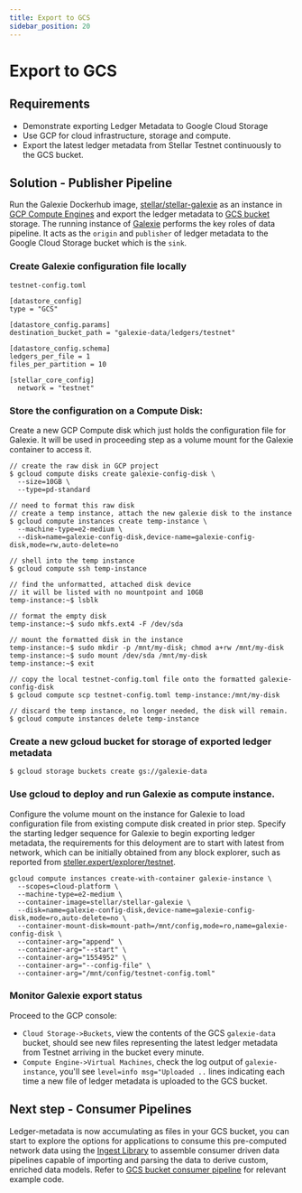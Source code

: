```yaml
---
title: Export to GCS
sidebar_position: 20
---
```


# Export to GCS

## Requirements
- Demonstrate exporting Ledger Metadata to Google Cloud Storage
- Use GCP for cloud infrastructure, storage and compute.
- Export the latest ledger metadata from Stellar Testnet continuously to the GCS bucket.

## Solution - Publisher Pipeline

Run the Galexie Dockerhub image, [stellar/stellar-galexie](https://hub.docker.com/r/stellar/stellar-galexie) as an instance in [GCP Compute Engines](https://cloud.google.com/run/docs/create-jobs) and export the ledger metadata to [GCS bucket](https://cloud.google.com/storage/docs/json_api/v1/buckets) storage. The running instance of [Galexie](/data/galexie/README.mdx) performs the key roles of data pipeline. It acts as the `origin` and `publisher` of ledger metadata to the Google Cloud Storage bucket which is the `sink`.

### Create Galexie configuration file locally

`testnet-config.toml`

<CodeExample>

```
[datastore_config]
type = "GCS"

[datastore_config.params]
destination_bucket_path = "galexie-data/ledgers/testnet"

[datastore_config.schema]
ledgers_per_file = 1
files_per_partition = 10

[stellar_core_config]
  network = "testnet"
```

</CodeExample>

### Store the configuration on a Compute Disk:

Create a new GCP Compute disk which just holds the configuration file for Galexie. It will be used in proceeding step as a volume mount for the Galexie container to access it.

<CodeExample>

```
// create the raw disk in GCP project
$ gcloud compute disks create galexie-config-disk \
  --size=10GB \
  --type=pd-standard

// need to format this raw disk
// create a temp instance, attach the new galexie disk to the instance
$ gcloud compute instances create temp-instance \
  --machine-type=e2-medium \
  --disk=name=galexie-config-disk,device-name=galexie-config-disk,mode=rw,auto-delete=no

// shell into the temp instance
$ gcloud compute ssh temp-instance

// find the unformatted, attached disk device
// it will be listed with no mountpoint and 10GB
temp-instance:~$ lsblk

// format the empty disk
temp-instance:~$ sudo mkfs.ext4 -F /dev/sda

// mount the formatted disk in the instance
temp-instance:~$ sudo mkdir -p /mnt/my-disk; chmod a+rw /mnt/my-disk
temp-instance:~$ sudo mount /dev/sda /mnt/my-disk
temp-instance:~$ exit

// copy the local testnet-config.toml file onto the formatted galexie-config-disk
$ gcloud compute scp testnet-config.toml temp-instance:/mnt/my-disk

// discard the temp instance, no longer needed, the disk will remain.
$ gcloud compute instances delete temp-instance

```

</CodeExample>

### Create a new gcloud bucket for storage of exported ledger metadata

<CodeExample>

```
$ gcloud storage buckets create gs://galexie-data
```

</CodeExample>

### Use gcloud to deploy and run Galexie as compute instance.

Configure the volume mount on the instance for Galexie to load configuration file from existing compute disk created in prior step. Specify the starting ledger sequence for Galexie to begin exporting ledger metadata, the requirements for this deloyment are to start with latest from network, which can be initially obtained from any block explorer, such as reported from [steller.expert/explorer/testnet](https://stellar.expert/explorer/testnet).

<CodeExample>

```
gcloud compute instances create-with-container galexie-instance \
  --scopes=cloud-platform \
  --machine-type=e2-medium \
  --container-image=stellar/stellar-galexie \
  --disk=name=galexie-config-disk,device-name=galexie-config-disk,mode=ro,auto-delete=no \
  --container-mount-disk=mount-path=/mnt/config,mode=ro,name=galexie-config-disk \
  --container-arg="append" \
  --container-arg="--start" \
  --container-arg="1554952" \
  --container-arg="--config-file" \
  --container-arg="/mnt/config/testnet-config.toml"
```

</CodeExample>

### Monitor Galexie export status

Proceed to the GCP console:

- `Cloud Storage->Buckets`, view the contents of the GCS `galexie-data` bucket, should see new files representing the latest ledger metadata from Testnet arriving in the bucket every minute.
- `Compute Engine->Virtual Machines`, check the log output of `galexie-instance`, you'll see `level=info msg="Uploaded ..` lines indicating each time a new file of ledger metadata is uploaded to the GCS bucket.

## Next step - Consumer Pipelines

Ledger-metadata is now accumulating as files in your GCS bucket, you can start to explore the options for applications to consume this pre-computed network data using the [Ingest Library](/data/ingest-library/README.mdx) to assemble consumer driven data pipelines capable of importing and parsing the data to derive custom, enriched data models. Refer to [GCS bucket consumer pipeline](https://developers.stellar.org/docs/build/apps/ingest-sdk/overview#ledger-metadata-consumer-pipeline) for relevant example code.
